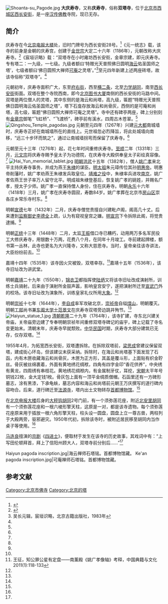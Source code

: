 [[File:Shoanta-su_Pagode.jpg|thumb]]
'''大庆寿寺'''，又称'''庆寿寺'''，俗称'''双塔寺'''，位于[[北京市|北京市]][[西城区|西城区]][[西长安街|西长安街]]，是一座[[汉传佛教|汉传佛教]]寺院，现已无存。

==简介==
庆寿寺在今[[北京电报大楼|北京电报大楼]]处，旧时门牌号为西长安街28号。<ref name=wy>{{Cite web |url=http://news.163.com/50114/3/1A2F2P8300011247.html |title=1954年因拓宽西长安街被拆除的元代双塔，网易，2005-01-14 |accessdate=2016-08-29 |archive-date=2019-07-27 |archive-url=https://web.archive.org/web/20190727000227/http://news.163.com/50114/3/1A2F2P8300011247.html |dead-url=no }}</ref>《元一统志》载，该寺的前身是金朝的庆寿宫，创建于[[金世宗|金世宗]]大定二十六年（1186年），元朝改称大庆寿寺。<ref name=qiu>{{Cite web |url=http://www.fjdh.cn/wumin/2010/11/173051132548.html |title=邱崇禄，从一张老照片中引出双塔庆寿寺里的故事，西城追忆2007年3期 |accessdate=2016-08-29 |archive-date=2016-09-14 |archive-url=https://web.archive.org/web/20160914172644/http://www.fjdh.cn/wumin/2010/11/173051132548.html |dead-url=no }}</ref>《宸垣识略》载：“双塔寺在小时雍坊西长安街，金章宗建，即元庆寿寺。专有塔二：一九级，一七级。九级者额曰‘特赠光天普照佛日圆明[[释海云|海云]]佑圣国师之塔’，七级者额曰‘佛日圆照大禅师[[释可庵|可庵]]之灵塔’。”<ref>吴长元辑，宸垣识略，北京古籍出版社，1983年</ref>至元四年新建上述两座砖塔，故该寺俗称“双塔寺”。<ref name=wy/>

元朝初年，庆寿寺面积广大，东至[[府右街|府右街]]，西至[[横二条|横二条]]，北至[[力学胡同|力学胡同]]，南至[[西长安街|西长安街]]街面。双塔在整个寺院西南，即今[[北京图书大厦|北京图书大厦]]南侧的西长安街的马路中间。双塔是两位僧人的灵塔，其中东侧的是海云和尚塔，高九级，匾题“特赠光天普照佛日圆明海云佑圣国师之塔”，塔下石龛存放海云和尚骨灰，西侧的是可庵和尚塔，高七级，匾题“佛日圆照大禅师可庵之灵塔”。寺中还有碑亭两座，碑上分别刻有[[金章宗|金章宗]]御笔“飞虹桥”、“飞渡桥”，碑亭前有溪水，四周古木苍翠。<ref name=qiu/>
[[File:Qingshou_Temple_pagodas.jpg|thumb]]
元朝至元四年（1267年）兴建[[元大都|元大都]]南城墙时，庆寿寺正好在南城墙所在的直线上。元世祖忽必烈降旨，将此处城墙向南移，“远三十步环而筑之”，通过让南城墙拐弯而保留了庆寿寺。<ref name=qiu/>

元朝至元十三年（1276年）起，花七年时间重修庆寿寺。[[至顺|至顺]]二年（1331年）三月，[[元文宗|元文宗]]将庆寿寺赐予皇太子为功德院，在庆寿寺大殿供奉皇太子彩绘真容像。<ref name=qiu/>
[[File:Hai_Yun_memorial_tablet.jpg|thumb]]
[[明朝|明朝]][[洪武|洪武]]十五年（1382年），僧人[[姚广孝|姚广孝]]来北平主持庆寿寺事务，并成为燕王[[朱棣|朱棣]]的谋臣。[[明太祖|明太祖]]朱元璋传位其孙[[明惠帝|明惠帝]]。明惠帝削藩时，姚广孝劝燕王朱棣发兵取皇位。[[靖难之役|靖难之役]]中，朱棣率兵进攻[[南京|南京]]，姚广孝佐燕王世子率万人留守北平。明成祖朱棣登基后，恢复姚广孝的姚姓，并赐名广孝，授太子少师。姚广孝一直保持僧人身份，住在庆寿寺。明朝[[永乐|永乐]]十六年（1418年）三月，姚广孝在庆寿寺圆寂，寿数84岁。姚广孝葬在北京市[[房山区|房山区]]崇各庄乡常乐寺村东。<ref name=qiu/>

明朝[[宣德|宣德]]七年（1432年）二月，庆寿寺僧觉贵擅自兴建毗卢阁，阁高几十丈。后来遭到[[监察御史|监察御史]][[李德全|李德全]]上疏，认为有窥视皇宫之嫌。[[明宣宗|明宣宗]]下令拆除此阁，将觉贵逮捕。<ref name=qiu/>

明朝[[正统_(明朝)|正统]]十三年（1448年）二月，太监[[王振|王振]]借口寺已糟朽，动用两万多名军民役工大修庆寿寺，用银数十万两，花费八个月，在同年十月竣工。寺前建起牌楼，额书第一丛林，此寺也更名为大兴隆寺，又称大慈恩寺。当时，皇帝亲往该寺讲法，大臣纷纷前去。<ref name=qiu/>

嘉靖十四年（1535年）该寺因火灾被毁，双塔幸存。<ref>王征，知公罪公星有定盘——南薰殿《姚广孝像轴》考释，中国典籍与文化2011(1):118-133</ref>嘉靖十五年（1536年），该寺旧址改为讲武堂。

明朝[[嘉靖|嘉靖]]二十九年（1550年），[[锦衣卫|锦衣卫]]都指挥使[[陆炳|陆炳]]又将该寺旧址改成演射所，训练士兵骑射。后来由于演射所金鼓声嚣，影响皇宫安宁，遂把演射所迁至[[宣武门|宣武门]]外的校场。该寺旧址改为演象所，训练皇家礼仪所用[[大象|大象]]。<ref name=qiu/>

明朝[[崇祯|崇祯]]十七年（1644年），[[李自成|李自成]]率军攻破北京，[[崇祯帝|崇祯帝]]自缢[[景山公园|煤山]]，明朝覆灭。明朝[[工部|工部]]尚书兼[[东阁大学士|东阁大学士]][[范景文|范景文]]在庆寿寺双塔旁边跳井殉节。<ref name=qiu/>
[[File:Haiyun_statue_1.jpg|thumb]]
[[清朝|清朝]][[乾隆|乾隆]]二十九年（1764年），该寺扩建，寺东北兴建关帝庙，关帝庙旁边建了专奉明朝崇祯年间重修双塔寺碑记的庙宇，碑上记载了寺名变更始末。清朝末年，庆寿寺早就颓败。[[中华民国|中华民国]]时期，庆寿寺大部分建筑已无存，仅存双塔。<ref name=qiu/>

1955年4月，为拓宽西长安街，双塔遭拆除。在拆除双塔前，[[梁思成|梁思成]]曾建议保留双塔，建成街心环岛，但该建议未获采纳。拆除时，在海云和尚塔基下面发现了石函，内有木匣收藏海云和尚骨灰，木匣为正方形，其盖是覆斗形，上面贴有织金聍丝。骨灰被丝绵裹着，外面有黄地绣花绸袱，四角有四字金印“香花供养”，中央绣有黄龙，四周绣有串枝花。黄地绣花绸袱内，有金属制牙仗，耳挖，[[宋朝|宋朝]]太平年号铜钱22枚，金大定钱1枚。骨灰包上面有一顶平金绸质僧帽。石函里还有一方碑形墓志，涂有黑漆，下承龟蚨，墓志内容和海云和尚塔前元朝王万庆撰写的道行碑内容吻合。后来，道行碑迁至[[法源寺|法源寺]]，塔内出土文物转存[[首都博物馆|首都博物馆]]。<ref name=qiu/>

在[[北京电报大楼|北京电报大楼]]后身的[[大秤钩胡同|大秤钩胡同]]2号门前，有一个须弥莲花座，附近[[北安里胡同|北安里胡同]]有一个须弥莲花座和一根六棱形擎天柱，这原是一对，都是该寺遗物。每个须弥莲花座原来用于插放一根六角形擎天柱，柱头设一圆盘，圆盘上立一尊古兽，两柱列于大殿两旁，驱邪避灾。1950年代初，拆除该寺时，被附近居民移至胡同内当作桌子等使用。<ref name=qiu/>

[[马连良|马连良]]擅演的[[京剧|京剧]]《[[四进士|四进士]]》，便取材于发生在该寺的历史故事，其戏词中有：“上写田伦顿拜首，拜上了信阳州顾大人，双塔寺前分别后……”<ref name=qiu/>

<gallery>
Haiyun pagoda inscription.jpg|海云禅师石塔铭。首都博物馆藏。
Ke'an pagoda inscription.jpg|可庵禅师石塔铭。首都博物馆藏。
</gallery>

==参考文献==
{{commonscat|Qingshou Temple}}
{{reflist}}

[[Category:北京市佛寺|Category:北京市佛寺]]
[[Category:北京的塔|Category:北京的塔]]